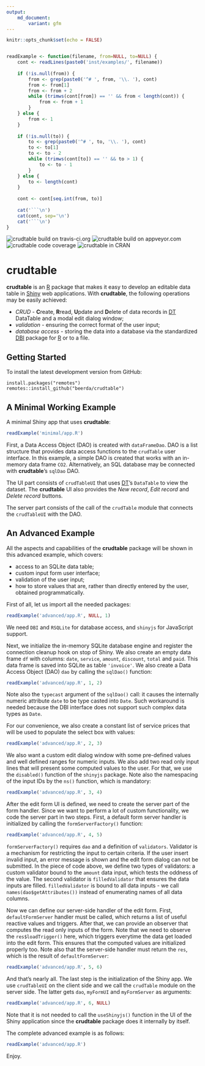 ```yaml
---
output:
    md_document:
        variant: gfm
---
```


```r
knitr::opts_chunk$set(echo = FALSE)


readExample <- function(filename, from=NULL, to=NULL) {
    cont <- readLines(paste0('inst/examples/', filename))
    
    if (!is.null(from)) {
        from <- grep(paste0('^# ', from, '\\. '), cont)
        from <- from[1]
        from <- from + 2
        while (trimws(cont[from]) == '' && from < length(cont)) {
            from <- from + 1
        }
    } else {
        from <- 1
    }
    
    if (!is.null(to)) {
        to <- grep(paste0('^# ', to, '\\. '), cont)
        to <- to[1]
        to <- to - 2
        while (trimws(cont[to]) == '' && to > 1) {
            to <- to - 1
        }
    } else {
        to <- length(cont)
    }
    
    cont <- cont[seq.int(from, to)]
    
    cat('```\n')
    cat(cont, sep='\n')
    cat('```\n')
}
```


![crudtable build on travis-ci.org](https://travis-ci.org/beerda/crudtable.svg?branch=master)
![crudtable build on appveyor.com](https://ci.appveyor.com/api/projects/status/github/beerda/crudtable?branch=master&amp;svg=true)
![crudtable code coverage](https://codecov.io/gh/beerda/crudtable/branch/master/graph/badge.svg)
![crudtable in CRAN](http://www.r-pkg.org/badges/version/crudtable)


# crudtable

**crudtable** is an [R](https://www.r-project.org/) package that makes it easy to develop an
editable data table in [Shiny](https://shiny.rstudio.com/) web applications. With **crudtable**,
the following operations may be easily achieved:

* *CRUD* - **C**reate, **R**read, **U**pdate and **D**elete of data records in
  [DT](https://cran.r-project.org/web/packages/DT/index.html) DataTable and a modal edit dialog
  window;
* *validation* - ensuring the correct format of the user input;
* *database access* - storing the data into a database via the standardized [DBI](https://www.r-dbi.org/) package
  for [R](https://www.r-project.org/) or to a file.
  
  

## Getting Started

To install the latest development version from GitHub:

```
install.packages("remotes")
remotes::install_github("beerda/crudtable")
```


## A Minimal Working Example

A minimal Shiny app that uses **crudtable**:

```r
readExample('minimal/app.R')
```

First, a Data Access Object (DAO) is created with `dataFrameDao`.
DAO is a list structure that provides data access functions to the `crudTable` user interface.
In this example, a simple DAO is created that works with an in-memory data frame `CO2`. 
Alternatively, an SQL database may be connected with **crudtable**'s `sqlDao` DAO.

The UI part consists of `crudTableUI` that uses
[DT](https://cran.r-project.org/web/packages/DT/index.html)'s `DataTable` to view the dataset.
The **crudtable** UI also provides the *New record*, *Edit record* and *Delete record* buttons.

The server part consists of the call of the `crudTable` module that connects the `crudTableUI`
with the DAO.



## An Advanced Example

All the aspects and capabilities of the **crudtable** package will be shown in this advanced
example, which covers:

* access to an SQLite data table;
* custom input form user interface;
* validation of the user input;
* how to store values that are, rather than directly entered by the user, obtained programmatically.

First of all, let us import all the needed packages:

```r
readExample('advanced/app.R', NULL, 1)
```

We need `DBI` and `RSQLite` for database access, and `shinyjs` for JavaScript support. 

Next, we initialize the in-memory SQLite database engine and register the connection cleanup hook on
stop of Shiny. We also create an empty data frame `df` with columns: `date`, `service`,
`amount`, `discount`, `total` and `paid`. This data frame is saved into SQLite as table `'invoice'`.
We also create a Data Access Object (DAO) `dao` by calling the `sqlDao()` function:

```r
readExample('advanced/app.R', 1, 2)
```

Note also the `typecast` argument of the `sqlDao()` call: it causes the internally numeric attribute
`date` to be type casted into `Date`. Such workaround is needed because the DBI interface does not
support such complex data types as `Date`.

For our convenience, we also create a constant list of service prices that will be used to populate
the select box with values:

```r
readExample('advanced/app.R', 2, 3)
```

We also want a custom edit dialog window with some pre-defined values and well defined ranges for
numeric inputs. We also add two read only input lines that will present some computed values to
the user. For that, we use the `disabled()` function of the `shinyjs` package. Note also the
namespacing of the input IDs by the `ns()` function, which is mandatory:

```r
readExample('advanced/app.R', 3, 4)
```

After the edit form UI is defined, we need to create the server part of the form handler. Since
we want to perform a lot of custom functionality, we code the server part in two steps. First, a
default form server handler is initialized by calling the `formServerFactory()` function:

```r
readExample('advanced/app.R', 4, 5)
```

`formServerFactory()` requires `dao` and a definition of `validators`. Validator is a mechanism
for restricting the input to certain criteria. If the user insert invalid input, an error message
is shown and the edit form dialog can not be submitted. In the piece of code above, we define two
types of validators: a custom validator bound to the `amount` data input, which tests the oddness
of the value. The second validator is `filledValidator` that ensures the data inputs are filled.
`filledValidator` is bound to all data inputs - we call `names(dao$getAttributes())` instead of
enumerating names of all data columns.

Now we can define our server-side handler of the edit form. First, `defaultFormServer` handler
must be called, which returns a list of useful reactive values and triggers. After that, we can
provide an observer that computes the read only inputs of the form. Note that we need to observe
the `res$loadTrigger()` here, which triggers everytime the data get loaded into the edit form.
This ensures that the computed values are initialized properly too. Note also that the server-side
handler must return the `res`, which is the result of `defaultFormServer`:

```r
readExample('advanced/app.R', 5, 6)
```

And that's nearly all. The last step is the initialization of the Shiny app. We use `crudTableUI`
on the client side and we call the `crudTable` module on the server side. The latter gets `dao`,
`myFormUI` and `myFormServer` as arguments:

```r
readExample('advanced/app.R', 6, NULL)
```

Note that it is not needed to call the `useShinyjs()` function in the UI of the Shiny application
since the **crudtable** package does it internally by itself.

The complete advanced example is as follows:

```r
readExample('advanced/app.R')
```

Enjoy.
